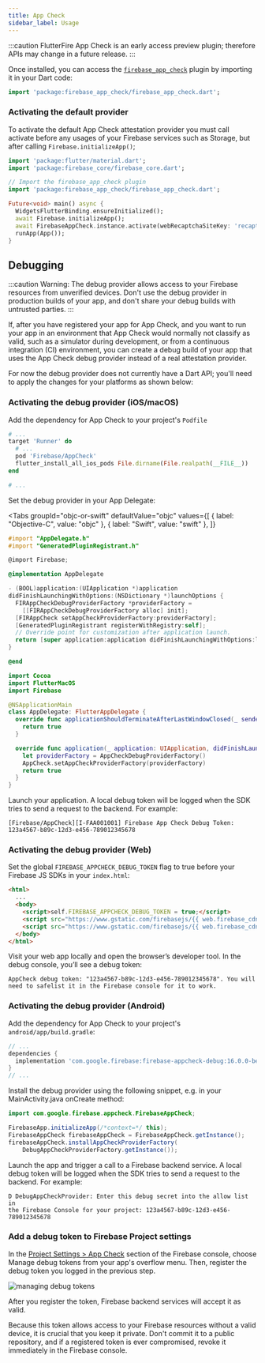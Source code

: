 ```yaml
---
title: App Check
sidebar_label: Usage
---
```


:::caution
FlutterFire App Check is an early access preview plugin; therefore APIs may change in a future release.
:::

Once installed, you can access the [`firebase_app_check`](!firebase_app_check) plugin by importing
it in your Dart code:

```dart
import 'package:firebase_app_check/firebase_app_check.dart';
```


### Activating the default provider

To activate the default App Check attestation provider you must call activate before any usages of your Firebase
services such as Storage, but after calling `Firebase.initializeApp()`;

```dart {10} title="lib/main.dart"
import 'package:flutter/material.dart';
import 'package:firebase_core/firebase_core.dart';

// Import the firebase_app_check plugin
import 'package:firebase_app_check/firebase_app_check.dart';

Future<void> main() async {
  WidgetsFlutterBinding.ensureInitialized();
  await Firebase.initializeApp();
  await FirebaseAppCheck.instance.activate(webRecaptchaSiteKey: 'recaptcha-v3-site-key');
  runApp(App());
}
```

## Debugging

:::caution
Warning: The debug provider allows access to your Firebase resources from unverified devices. Don't use the debug provider in production builds of your app, and don't share your debug builds with untrusted parties.
:::

If, after you have registered your app for App Check, and you want to run your app in an environment that
App Check would normally not classify as valid, such as a simulator during development, or from a continuous
integration (CI) environment, you can create a debug build of your app that uses the App Check debug provider instead
of a real attestation provider.

For now the debug provider does not currently have a Dart API; you'll need to apply the changes for your platforms as
shown below:

### Activating the debug provider (iOS/macOS)

Add the dependency for App Check to your project's `Podfile`
```ruby {4} title="{macos|ios}/Podfile"
# ...
target 'Runner' do
  # ...
  pod 'Firebase/AppCheck'
  flutter_install_all_ios_pods File.dirname(File.realpath(__FILE__))
end

# ...
```

Set the debug provider in your App Delegate:

<Tabs
  groupId="objc-or-swift"
  defaultValue="objc"
  values={[
    { label: "Objective-C", value: "objc" },
    { label: "Swift", value: "swift" },
  ]}
>
  <TabItem value="objc">

```objectivec {4,10,11,12} title="{macos|ios}/Runner/AppDelegate.m"
#import "AppDelegate.h"
#import "GeneratedPluginRegistrant.h"

@import Firebase;

@implementation AppDelegate

- (BOOL)application:(UIApplication *)application
didFinishLaunchingWithOptions:(NSDictionary *)launchOptions {
  FIRAppCheckDebugProviderFactory *providerFactory =
    [[FIRAppCheckDebugProviderFactory alloc] init];
  [FIRAppCheck setAppCheckProviderFactory:providerFactory];
  [GeneratedPluginRegistrant registerWithRegistry:self];
  // Override point for customization after application launch.
  return [super application:application didFinishLaunchingWithOptions:launchOptions];
}

@end
```

  </TabItem>
  <TabItem value="swift">

```swift {3,11-15} title="{macos|ios}/Runner/AppDelegate.swift"
import Cocoa
import FlutterMacOS
import Firebase

@NSApplicationMain
class AppDelegate: FlutterAppDelegate {
  override func applicationShouldTerminateAfterLastWindowClosed(_ sender: NSApplication) -> Bool {
    return true
  }

  override func application(_ application: UIApplication, didFinishLaunchingWithOptions launchOptions: [UIApplication.LaunchOptionsKey : Any]? = nil) -> Bool {
    let providerFactory = AppCheckDebugProviderFactory()
    AppCheck.setAppCheckProviderFactory(providerFactory)
    return true
  }
}
```

  </TabItem>
</Tabs>

Launch your application. A local debug token will be logged when the SDK tries to send a request to the backend. For example:

```
[Firebase/AppCheck][I-FAA001001] Firebase App Check Debug Token:
123a4567-b89c-12d3-e456-789012345678
```

### Activating the debug provider (Web)

Set the global `FIREBASE_APPCHECK_DEBUG_TOKEN` flag to true before your Firebase JS SDKs in your `index.html`:

```html {4} title="web/index.html"
<html>
  ...
  <body>
    <script>self.FIREBASE_APPCHECK_DEBUG_TOKEN = true;</script>
    <script src="https://www.gstatic.com/firebasejs/{{ web.firebase_cdn }}/firebase-app.js"></script>
    <script src="https://www.gstatic.com/firebasejs/{{ web.firebase_cdn }}/firebase-app-check.js"></script>
  </body>
</html>
```

Visit your web app locally and open the browser’s developer tool. In the debug console, you’ll see a debug token:

```
AppCheck debug token: "123a4567-b89c-12d3-e456-789012345678". You will
need to safelist it in the Firebase console for it to work.
```


### Activating the debug provider (Android)

Add the dependency for App Check to your project's `android/app/build.gradle`:
```groovy {3} title="android/app/build.gradle"
// ...
dependencies {
  implementation 'com.google.firebase:firebase-appcheck-debug:16.0.0-beta01'
}
// ...
```

Install the debug provider using the following snippet, e.g. in your MainActivity.java onCreate method:

```java {1,3-6}
import com.google.firebase.appcheck.FirebaseAppCheck;

FirebaseApp.initializeApp(/*context=*/ this);
FirebaseAppCheck firebaseAppCheck = FirebaseAppCheck.getInstance();
firebaseAppCheck.installAppCheckProviderFactory(
    DebugAppCheckProviderFactory.getInstance());
```


Launch the app and trigger a call to a Firebase backend service. A local debug token will be logged when the SDK tries
to send a request to the backend. For example:

```
D DebugAppCheckProvider: Enter this debug secret into the allow list in
the Firebase Console for your project: 123a4567-b89c-12d3-e456-789012345678
```

### Add a debug token to Firebase Project settings

In the [Project Settings > App Check](https://console.firebase.google.com/project/_/settings/appcheck) section of the
Firebase console, choose Manage debug tokens from your app's overflow menu.
Then, register the debug token you logged in the previous step.

![managing debug tokens](https://firebase.google.com/docs/app-check/manage-debug-tokens.png)

After you register the token, Firebase backend services will accept it as valid.

Because this token allows access to your Firebase resources without a valid device, it is crucial that you keep it private.
Don't commit it to a public repository, and if a registered token is ever compromised, revoke it immediately in the
Firebase console.
